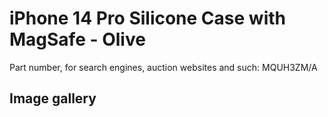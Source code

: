 
# iPhone 14 Pro Silicone Case with MagSafe - Olive

Part number, for search engines, auction websites and such: MQUH3ZM/A

## Image gallery

<div style={{ width: '100%', maxWidth: '768px' }}>
<GalleryComponent
    images={[
      {
        original: "/everysource/MQUH3.webp",
        thumbnail: "/everypreview/MQUH3.webp",
      },
      {
        original: "/everysource/MQUH3_AV1.webp",
        thumbnail: "/everypreview/MQUH3_AV1.webp",
      },
      {
        original: "/everysource/MQUH3_AV2.webp",
        thumbnail: "/everypreview/MQUH3_AV2.webp",
      },
      {
        original: "/everysource/MQUH3_AV3.webp",
        thumbnail: "/everypreview/MQUH3_AV3.webp",
      },
      {
        original: "/everysource/MQUH3_AV4.webp",
        thumbnail: "/everypreview/MQUH3_AV4.webp",
      },
      {
        original: "/everysource/MQUH3_AV5.webp",
        thumbnail: "/everypreview/MQUH3_AV5.webp",
      }
    ]}
  />
</div>